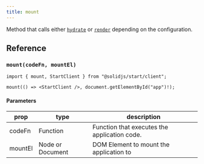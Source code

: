 ```yaml
---
title: mount
---
```


Method that calls either [`hydrate`](/reference/rendering/hydrate) or [`render`](/reference/rendering/render) depending on the configuration.

## Reference

### `mount(codeFn, mountEl)`

```tsx twoslash
import { mount, StartClient } from "@solidjs/start/client";

mount(() => <StartClient />, document.getElementById("app")!);
```

#### Parameters

| prop                 | type               | description                                     |
| -------------------- | ------------------ | ----------------------------------------------- |
| codeFn               | Function           | Function that executes the application code.    |
| mountEl              | Node or Document   | DOM Element to mount the application to         |

